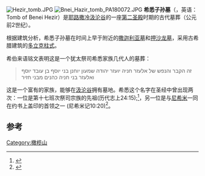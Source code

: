 [[Image:Hezir_tomb.JPG|right]]
[[Image:Bnei_Hazir_tomb_PA180072.JPG|right]]
'''希悉子孙墓'''（{{lang-he|קבר בני חזיר}}，英语：Tomb of Benei Hezir）是[[耶路撒冷|耶路撒冷]][[汲沦谷|汲沦谷]]的一座[[第二圣殿|第二圣殿]]时期的古代墓葬（公元前2世纪）。

根据建筑分析，希悉子孙墓在时间上早于附近的[[撒迦利亚墓|撒迦利亚墓]]和[[押沙龙墓|押沙龙墓]]，采用古希腊建筑的[[多立克柱式|多立克柱式]]。

希伯来语铭文表明这是一个犹太祭司希悉家族几代人的墓葬：

<blockquote>זה הקבר והנפש של אלעזר חניה יועזר יהודה שמעון יוחנן בני יוסף בן עובד יוסף ואלעזר בני חניה כהנים מבני חזיר</blockquote>
 
这是一个富有的家族，能够在[[汲沦谷|汲沦谷]]拥有墓地。希悉这个名字在圣经中曾出现两次：一位是第十七班次祭司宗族的先祖(历代志上24:15);<ref>{{bibleverse||历代志上|24:15}}</ref>，另一位是与[[尼希米|尼希米]]一同在约书上盖印的首领之一 (尼希米记10:20)<ref>{{bibleverse||尼希米记|10:20|}}</ref>。

{{coord|31|46|35.21|N|35|14|20.87|E|display=title}}

==参考==
<references />
[[Category:橄榄山|Category:橄榄山]]